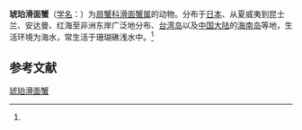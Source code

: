 {{Speciesbox
| name = 琥珀滑面蟹
| status = 
| status_system = 
| image = 
| genus = Etisus
| species = electra
| authority = (Herbst, 1801)<ref name='id11778'>{{cite web| url =http://www.bioinfo.cn/db05/BjdwSpecies.php?action=view&id=11778| title =琥珀滑面蟹| work =《中国动物物种编目数据库》| publisher =中国科学院微生物研究所| author =中国科学院动物研究所| accessdate =2009-04-28| deadurl =yes| archiveurl =https://web.archive.org/web/20160305051810/http://www.bioinfo.cn/db05/BjdwSpecies.php?action=view&id=11778| archivedate =2016-03-05}}</ref>
}}

'''琥珀滑面蟹'''（[[学名|学名]]：{{lang|la|''Etisus electra''}}）为[[扇蟹科|扇蟹科]][[滑面蟹属|滑面蟹属]]的动物。分布于[[日本|日本]]、从夏威夷到昆士兰、安达曼、红海至非洲东岸广泛地分布、[[台湾岛|台湾岛]]以及[[中国大陆|中国大陆]]的[[海南岛|海南岛]]等地，生活环境为海水，常生活于珊瑚礁浅水中。<ref name='id11778'/>

== 参考文献 ==
{{reflist}}

{{Wikispecies|Etisus electra}}
{{Taxonbar|from=Q6497597}}

[[Category:滑面蟹属|琥珀滑面蟹]]


{{螃蟹小作品}}
